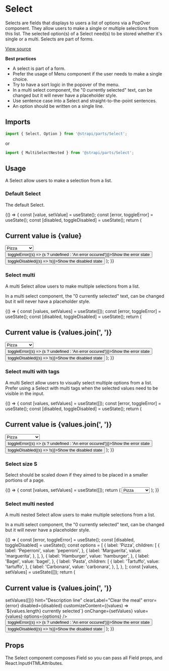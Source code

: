 <!--- Select.stories.mdx --->


<Meta title="Design System/Molecules/Select" component={Select} />

# Select

Selects are fields that displays to users a list of options via a PopOver component. They allow users to make a single or multiple selections from this list. The selected option(s) of a Select need(s) to be stored whether it's single or a multi. Selects are part of forms.

[View source](https://github.com/strapi/parts/tree/develop/packages/strapi-parts/src/Select)

**Best practices**

- A select is part of a form.
- Prefer the usage of Menu component if the user needs to make a single choice.
- Try to have a sort logic in the popover of the menu.
- In a multi select component, the "0 currently selected" text, can be changed but it will never have a placeholder style.
- Use sentence case into a Select and straight-to-the-point sentences.
- An option should be written on a single line.

## Imports

```js
import { Select, Option } from '@strapi/parts/Select';
```
or
```js
import { MultiSelectNested } from '@strapi/parts/Select';
```

## Usage

A Select allow users to make a selection from a list.

### Default Select

The default Select.

<Canvas>
  <Story name="base">
    {() => {
      const [value, setValue] = useState();
      const [error, toggleError] = useState();
      const [disabled, toggleDisabled] = useState();
      return (
        <Stack size={11}>
          <h2>Current value is {value}</h2>
          <Select
            id="select1"
            label="Choose your meal"
            placeholder="Your example"
            hint="Description line"
            onClear={() => setValue(undefined)}
            clearLabel="Clear the meal"
            error={error}
            value={value}
            onChange={setValue}
            disabled={disabled}
            startIcon={<AddIcon />}
          >
            <Option value={'pizza'}>Pizza</Option>
            <Option value={'hamburger'}>Hamburger</Option>
            <Option value={'bagel'}>Bagel</Option>
          </Select>
          <button onClick={() => toggleError((s) => (s ? undefined : 'An error occured'))}>Show the error state</button>
          <button onClick={() => toggleDisabled((s) => !s)}>Show the disabled state</button>
        </Stack>
      );
    }}
  </Story>
</Canvas>

### Select multi

A multi Select allow users to make multiple selections from a list.

In a multi select component, the "0 currently selected" text, can be changed but it will never have a placeholder style.

<Canvas>
  <Story name="multi">
    {() => {
      const [values, setValues] = useState([]);
      const [error, toggleError] = useState();
      const [disabled, toggleDisabled] = useState();
      return (
        <Stack size={11}>
          <h2>Current value is {values.join(', ')}</h2>
          <Select
            id="select1"
            label="Choose your meal"
            placeholder="Your example"
            onClear={() => setValues([])}
            hint="Description line"
            clearLabel="Clear the meal"
            error={error}
            value={values}
            onChange={setValues}
            disabled={disabled}
            customizeContent={(values) => `${values.length} currently selected`}
            multi
          >
            <Option value={'pizza'}>Pizza</Option>
            <Option value={'hamburger'}>Hamburger</Option>
            <Option value={'bagel'}>Bagel</Option>
          </Select>
          <button onClick={() => toggleError((s) => (s ? undefined : 'An error occured'))}>Show the error state</button>
          <button onClick={() => toggleDisabled((s) => !s)}>Show the disabled state</button>
        </Stack>
      );
    }}
  </Story>
</Canvas>

### Select multi with tags

A multi Select allow users to visually select multiple options from a list. Prefer using a Select with multi tags when the selected values need to be visible in the input.

<Canvas>
  <Story name="multi-withTags">
    {() => {
      const [values, setValues] = useState([]);
      const [error, toggleError] = useState();
      const [disabled, toggleDisabled] = useState();
      return (
        <Stack size={11}>
          <h2>Current value is {values.join(', ')}</h2>
          <Select
            id="select1"
            label="Choose your meal"
            placeholder="Your example"
            onClear={() => setValues([])}
            hint="Description line"
            clearLabel="Clear the meal"
            error={error}
            value={values}
            onChange={setValues}
            disabled={disabled}
            customizeContent={(values) => `${values.length} currently selected`}
            multi
            withTags
          >
            <Option value={'pizza'}>Pizza</Option>
            <Option value={'hamburger'}>Hamburger</Option>
            <Option value={'bagel'}>Bagel</Option>
            {Array(20)
              .fill(null)
              .map((_, i) => (
                <Option key={i} value={`${i}`}>
                  Another option
                </Option>
              ))}
          </Select>
          <button onClick={() => toggleError((s) => (s ? undefined : 'An error occured'))}>Show the error state</button>
          <button onClick={() => toggleDisabled((s) => !s)}>Show the disabled state</button>
        </Stack>
      );
    }}
  </Story>
</Canvas>

### Select size S

Select should be scaled down if they aimed to be placed in a smaller portions of a page.

<Canvas>
  <Story name="size-S">
    {() => {
      const [values, setValues] = useState([]);
      return (
        <Stack size={11}>
          <Select
            id="select1"
            label="Choose your meal"
            placeholder="Your example"
            onClear={() => setValues([])}
            hint="Description line"
            clearLabel="Clear the meal"
            error={undefined}
            value={values}
            onChange={setValues}
            disabled={false}
            customizeContent={(values) => `${values.length} currently selected`}
          >
            <Option value={'pizza'}>Pizza</Option>
            <Option value={'hamburger'}>Hamburger</Option>
            <Option value={'bagel'}>Bagel</Option>
          </Select>
        </Stack>
      );
    }}
  </Story>
</Canvas>

### Select multi nested

A multi nested Select allow users to make multiple selections from a list.

In a multi select component, the "0 currently selected" text, can be changed but it will never have a placeholder style.

<Canvas>
  <Story name="multi-nested">
    {() => {
      const [error, toggleError] = useState();
      const [disabled, toggleDisabled] = useState();
      const options = [
        {
          label: 'Pizza',
          children: [
            {
              label: 'Peperroni',
              value: 'peperroni',
            },
            {
              label: 'Marguerita',
              value: 'marguerita',
            },
          ],
        },
        {
          label: 'Hamburger',
          value: 'hamburger',
        },
        {
          label: 'Bagel',
          value: 'bagel',
        },
        {
          label: 'Pasta',
          children: [
            {
              label: 'Tartuffo',
              value: 'tartuffo',
            },
            {
              label: 'Carbonara',
              value: 'carbonara',
            },
          ],
        },
      ];
      const [values, setValues] = useState([]);
      return (
        <Stack size={11}>
          <h2>Current value is {values.join(', ')}</h2>
          <MultiSelectNested
            id="select1"
            label="Choose your meal"
            placeholder="Your example"
            onClear={() => setValues([])}
            hint="Description line"
            clearLabel="Clear the meal"
            error={error}
            disabled={disabled}
            customizeContent={(values) => `${values.length} currently selected`}
            onChange={setValues}
            value={values}
            options={options}
          />
          <button onClick={() => toggleError((s) => (s ? undefined : 'An error occured'))}>Show the error state</button>
          <button onClick={() => toggleDisabled((s) => !s)}>Show the disabled state</button>
        </Stack>
      );
    }}
  </Story>
</Canvas>

## Props

The Select component composes Field so you can pass all Field props, and React.InputHTMLAttributes.

<ArgsTable of={Select} />
